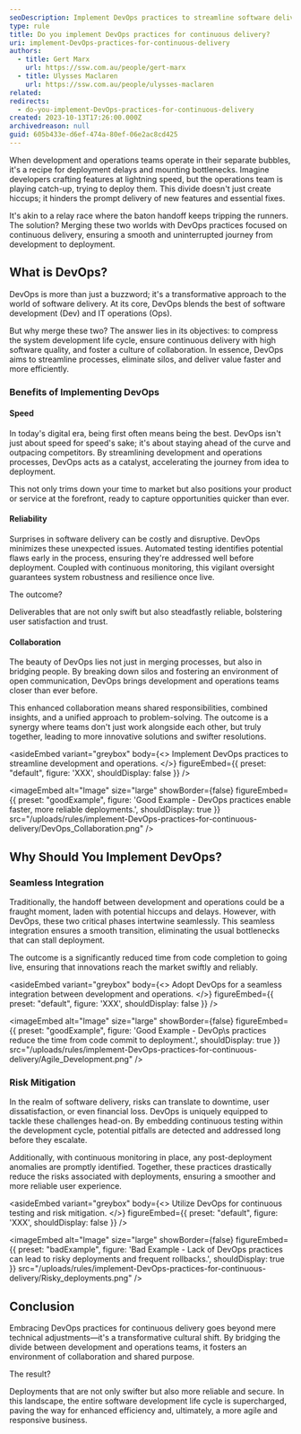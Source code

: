 ```yaml
---
seoDescription: Implement DevOps practices to streamline software delivery and ensure continuous deployment with high quality and reliability.
type: rule
title: Do you implement DevOps practices for continuous delivery?
uri: implement-DevOps-practices-for-continuous-delivery
authors:
  - title: Gert Marx
    url: https://ssw.com.au/people/gert-marx
  - title: Ulysses Maclaren
    url: https://ssw.com.au/people/ulysses-maclaren
related:
redirects:
  - do-you-implement-DevOps-practices-for-continuous-delivery
created: 2023-10-13T17:26:00.000Z
archivedreason: null
guid: 605b433e-d6ef-474a-80ef-06e2ac8cd425
---
```


When development and operations teams operate in their separate bubbles, it's a recipe for deployment delays and mounting bottlenecks. Imagine developers crafting features at lightning speed, but the operations team is playing catch-up, trying to deploy them. This divide doesn't just create hiccups; it hinders the prompt delivery of new features and essential fixes.

It's akin to a relay race where the baton handoff keeps tripping the runners. The solution? Merging these two worlds with DevOps practices focused on continuous delivery, ensuring a smooth and uninterrupted journey from development to deployment.
## What is DevOps?

DevOps is more than just a buzzword; it's a transformative approach to the world of software delivery. At its core, DevOps blends the best of software development (Dev) and IT operations (Ops).

But why merge these two? The answer lies in its objectives: to compress the system development life cycle, ensure continuous delivery with high software quality, and foster a culture of collaboration. In essence, DevOps aims to streamline processes, eliminate silos, and deliver value faster and more efficiently.

### Benefits of Implementing DevOps

#### Speed

In today's digital era, being first often means being the best. DevOps isn't just about speed for speed's sake; it's about staying ahead of the curve and outpacing competitors. By streamlining development and operations processes, DevOps acts as a catalyst, accelerating the journey from idea to deployment.

This not only trims down your time to market but also positions your product or service at the forefront, ready to capture opportunities quicker than ever.

#### Reliability

Surprises in software delivery can be costly and disruptive. DevOps minimizes these unexpected issues. Automated testing identifies potential flaws early in the process, ensuring they're addressed well before deployment. Coupled with continuous monitoring, this vigilant oversight guarantees system robustness and resilience once live.

The outcome?

Deliverables that are not only swift but also steadfastly reliable, bolstering user satisfaction and trust.

#### Collaboration

The beauty of DevOps lies not just in merging processes, but also in bridging people. By breaking down silos and fostering an environment of open communication, DevOps brings development and operations teams closer than ever before.

This enhanced collaboration means shared responsibilities, combined insights, and a unified approach to problem-solving. The outcome is a synergy where teams don't just work alongside each other, but truly together, leading to more innovative solutions and swifter resolutions.

<asideEmbed
  variant="greybox"
  body={<>
    Implement DevOps practices to streamline development and operations.
  </>}
  figureEmbed={{
    preset: "default",
    figure: 'XXX',
    shouldDisplay: false
  }}
/>

<imageEmbed
  alt="Image"
  size="large"
  showBorder={false}
  figureEmbed={{
    preset: "goodExample",
    figure: 'Good Example - DevOps practices enable faster, more reliable deployments.',
    shouldDisplay: true
  }}
  src="/uploads/rules/implement-DevOps-practices-for-continuous-delivery/DevOps_Collaboration.png"
/>

## Why Should You Implement DevOps?

### Seamless Integration

Traditionally, the handoff between development and operations could be a fraught moment, laden with potential hiccups and delays. However, with DevOps, these two critical phases intertwine seamlessly. This seamless integration ensures a smooth transition, eliminating the usual bottlenecks that can stall deployment.

The outcome is a significantly reduced time from code completion to going live, ensuring that innovations reach the market swiftly and reliably.

<asideEmbed
  variant="greybox"
  body={<>
    Adopt DevOps for a seamless integration between development and operations.
  </>}
  figureEmbed={{
    preset: "default",
    figure: 'XXX',
    shouldDisplay: false
  }}
/>

<imageEmbed
  alt="Image"
  size="large"
  showBorder={false}
  figureEmbed={{
    preset: "goodExample",
    figure: 'Good Example - DevOp\s practices reduce the time from code commit to deployment.',
    shouldDisplay: true
  }}
  src="/uploads/rules/implement-DevOps-practices-for-continuous-delivery/Agile_Development.png"
/>

### Risk Mitigation

In the realm of software delivery, risks can translate to downtime, user dissatisfaction, or even financial loss. DevOps is uniquely equipped to tackle these challenges head-on. By embedding continuous testing within the development cycle, potential pitfalls are detected and addressed long before they escalate.

Additionally, with continuous monitoring in place, any post-deployment anomalies are promptly identified. Together, these practices drastically reduce the risks associated with deployments, ensuring a smoother and more reliable user experience.

<asideEmbed
  variant="greybox"
  body={<>
    Utilize DevOps for continuous testing and risk mitigation.
  </>}
  figureEmbed={{
    preset: "default",
    figure: 'XXX',
    shouldDisplay: false
  }}
/>

<imageEmbed
  alt="Image"
  size="large"
  showBorder={false}
  figureEmbed={{
    preset: "badExample",
    figure: 'Bad Example - Lack of DevOps practices can lead to risky deployments and frequent rollbacks.',
    shouldDisplay: true
  }}
  src="/uploads/rules/implement-DevOps-practices-for-continuous-delivery/Risky_deployments.png"
/>

## Conclusion

Embracing DevOps practices for continuous delivery goes beyond mere technical adjustments—it's a transformative cultural shift. By bridging the divide between development and operations teams, it fosters an environment of collaboration and shared purpose.

The result?

Deployments that are not only swifter but also more reliable and secure. In this landscape, the entire software development life cycle is supercharged, paving the way for enhanced efficiency and, ultimately, a more agile and responsive business.
